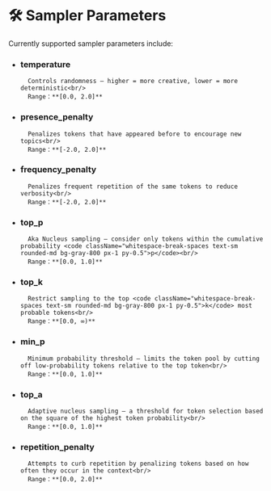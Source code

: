 # 🛠️ Sampler Parameters

Currently supported sampler parameters include:

- ### temperature
        Controls randomness — higher = more creative, lower = more deterministic<br/>
        Range：**[0.0, 2.0]**

- ### presence_penalty
        Penalizes tokens that have appeared before to encourage new topics<br/>
        Range：**[-2.0, 2.0]**

- ### frequency_penalty
        Penalizes frequent repetition of the same tokens to reduce verbosity<br/>
        Range：**[-2.0, 2.0]**

- ### top_p
        Aka Nucleus sampling — consider only tokens within the cumulative probability <code className="whitespace-break-spaces text-sm rounded-md bg-gray-800 px-1 py-0.5">p</code><br/>
        Range：**[0.0, 1.0]**

- ### top_k
        Restrict sampling to the top <code className="whitespace-break-spaces text-sm rounded-md bg-gray-800 px-1 py-0.5">k</code> most probable tokens<br/>
        Range：**[0.0, ∞)**

- ### min_p
        Minimum probability threshold — limits the token pool by cutting off low-probability tokens relative to the top token<br/>
        Range：**[0.0, 1.0]**

- ### top_a
        Adaptive nucleus sampling — a threshold for token selection based on the square of the highest token probability<br/>
        Range：**[0.0, 1.0]**

- ### repetition_penalty
        Attempts to curb repetition by penalizing tokens based on how often they occur in the context<br/>
        Range：**[0.0, 2.0]**


